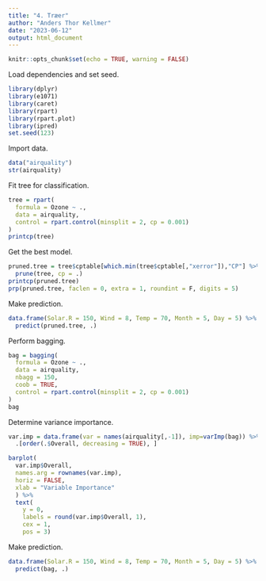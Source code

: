 ```yaml
---
title: "4. Træer"
author: "Anders Thor Kellmer"
date: "2023-06-12"
output: html_document
---
```


```r
knitr::opts_chunk$set(echo = TRUE, warning = FALSE)
```

Load dependencies and set seed.

```r
library(dplyr)       
library(e1071)       
library(caret)       
library(rpart)      
library(rpart.plot)
library(ipred)       
set.seed(123)
```
Import data.

```r
data("airquality")
str(airquality)
```

Fit tree for classification.

```r
tree = rpart(
  formula = Ozone ~ .,
  data = airquality, 
  control = rpart.control(minsplit = 2, cp = 0.001)
)
printcp(tree)
```

Get the best model.

```r
pruned.tree = tree$cptable[which.min(tree$cptable[,"xerror"]),"CP"] %>%
  prune(tree, cp = .)
printcp(pruned.tree)
prp(pruned.tree, faclen = 0, extra = 1, roundint = F, digits = 5)
```


Make prediction.

```r
data.frame(Solar.R = 150, Wind = 8, Temp = 70, Month = 5, Day = 5) %>%
  predict(pruned.tree, .)
```


Perform bagging.

```r
bag = bagging(
  formula = Ozone ~ .,
  data = airquality,
  nbagg = 150,   
  coob = TRUE,
  control = rpart.control(minsplit = 2, cp = 0.001)
)
bag
```
Determine variance importance.

```r
var.imp = data.frame(var = names(airquality[,-1]), imp=varImp(bag)) %>%
  .[order(.$Overall, decreasing = TRUE), ]

barplot(
  var.imp$Overall,
  names.arg = rownames(var.imp),
  horiz = FALSE,
  xlab = "Variable Importance"
  ) %>%
  text(
    y = 0,
    labels = round(var.imp$Overall, 1), 
    cex = 1, 
    pos = 3)
```
Make prediction.

```r
data.frame(Solar.R = 150, Wind = 8, Temp = 70, Month = 5, Day = 5) %>%
  predict(bag, .)

```
